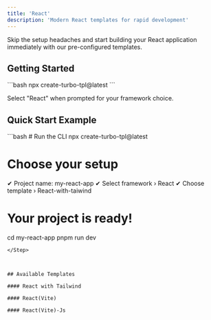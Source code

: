 ```yaml
---
title: 'React'
description: 'Modern React templates for rapid development'
---
```


Skip the setup headaches and start building your React application immediately with our pre-configured templates.

## Getting Started

<Step>
```bash
npx create-turbo-tpl@latest
```

Select "React" when prompted for your framework choice.
</Step>

## Quick Start Example

<Step copyCommand={false}>
```bash
# Run the CLI
npx create-turbo-tpl@latest

# Choose your setup
✔ Project name: my-react-app
✔ Select framework › React
✔ Choose template › React-with-taiwind

# Your project is ready!
cd my-react-app
pnpm run dev
```
</Step>



## Available Templates

#### React with Tailwind

#### React(Vite)

#### React(Vite)-Js
